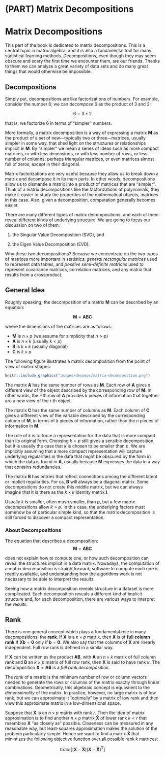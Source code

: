 # (PART) Matrix Decompositions {-}

# Matrix Decompositions {#decomps}

This part of the book is dedicated to matrix decompositions. This is a central 
topic in matrix algebra, and it is also a fundamental tool for many statistical 
learning methods. Decompositions, even though they may seem obscure and scary 
the first time we encounter them, are our friends. Thanks to them we can 
analyze a great variety of data sets and do many great things that would 
otherwise be impossible.


## Decompositions

Simply put, decompositions are like factorizations of numbers. For example, 
consider the number 6; we can _decompose_ 6 as the product of 3 and 2:

$$
6 = 3 \times 2
$$

that is, we factorize 6 in terms of "simpler" numbers. 

More formally, a matrix decomposition is a way of expressing a matrix
$\mathbf{M}$ as the product of a set of new---typically two or three---matrices, 
usually simpler in some way, that shed light on the structures or relationships 
implicit in $\mathbf{M}$. By "simpler" we mean a series of ideas such as 
more compact matrices, or with less dimensions, or with less number of rows, 
or less number of columns; perhaps triangular matrices, or even matrices almost 
full of zeros, except in their diagonal.

Matrix factorizations are very useful because they allow us to break down a 
matrix and decompose it in its main parts. In other words, decompositions allow 
us to dismantle a matrix into a product of matrices that are "simpler". Think of 
a matrix decompositions like the factorizations of polynomials, they make it 
easier to study the properties of the mathematical objects, matrices in this 
case. Also, given a decomposition, computation generally becomes easier.

There are many different types of matrix decompositions, and each of them reveal 
different kinds of underlying structure. We are going to focus our discussion on 
two of them: 

1) the Singular Value Decomposition (SVD), and 

2) the Eigen Value Decomposition (EVD).

Why these two decompositions? Because we concentrate on the 
two types of matrices more important in statistics: 
_general rectangular matrices_ used to represent data tables, 
and _positive semi-definite matrices_ used to represent covariance matrices, 
correlation matrices, and any matrix that results from a crossproduct.



## General Idea

Roughly speaking, the decomposition of a matrix $\mathbf{M}$ can be described 
by an equation:

$$
\mathbf{M} = \mathbf{A B C}
$$

where the dimensions of the matrices are as follows: 

- $\mathbf{M}$ is $n \times p$ (we assume for simplicity that $n > p$)
- $\mathbf{A}$ is $n \times k$ (usually $k < p$)
- $\mathbf{B}$ is $k \times k$ (usually diagonal)
- $\mathbf{C}$ is $k \times p$ 

The following figure illustrates a matrix decomposition from the point of view 
of matrix shapes:

```r
knitr::include_graphics("images/decomps/matrix-decomposition.png")
```


The matrix $\mathbf{A}$ has the same number of rows as $\mathbf{M}$. Each
row of $\mathbf{A}$ gives a different view of the object described by the
corresponding row of $\mathbf{M}$. In other words, the $i$-th row of 
$\mathbf{A}$ provides $k$ pieces of information that together are a new view
of the $i$-th object.

The matrix $\mathbf{C}$ has the same number of columns as $\mathbf{M}$. 
Each column of $\mathbf{C}$ gives a different view of the variable described
by the corresponding column of $\mathbf{M}$, in terms of $k$ pieces of
information, rather than the $n$ pieces of information in $\mathbf{M}$.

The role of $k$ is to force a representation for the data that is more
compact than its original form. Choosing $k = p$ still gives a sensible
decomposition, but it is usually the case that $k$ is chosen to be smaller
than $p$. We are implicitly assuming that a more compact representation
will capture underlying regularities in the data that might be obscured by 
the form in which the data is found in $\mathbf{A}$, usually because
$\mathbf{M}$ expresses the data in a way that contains redundancies.

The matrix $\mathbf{B}$ has entries that reflect connections among the
different latent or implicit regularities. For us, $\mathbf{B}$ will always
be a diagonal matrix. Some decompositions do not create this middle matrix, 
but we can always imagine that it is there as the $k \times k$ identity matrix
$\mathbf{I}$.

Usually $k$ is smaller, often mush smaller, than $p$, but a few matrix
decompositions allow $k > p$. In this case, the underlying factors must
somehow be of particular simple kind, so that the matrix decomposition is
still forced to discover a compact representation.


### About Decompositions

The equation that describes a decomposition:
$$
\mathbf{M} = \mathbf{A B C}
$$

does not explain how to compute one, or how such decomposition can reveal the
structures implicit in a data matrix. Nowadays, the computation of a matrix 
decomposition is straightforward; software to compute each one is readily 
available, and understanding how the algorithms work is not necessary to be 
able to interpret the results.

Seeing how a matrix decomposition reveals structure in a dataset is more 
complicated. Each decomposition reveals a different kind of implicit structure
and, for each decomposition, there are various ways to interpret the results.


## Rank

There is one general concept which plays a fundamental role in many 
decompositions: the __rank__. If $\mathbf{X}$ is a $n \times p$ matrix, then
$\mathbf{X}$ is of __full column rank__ if $\mathbf{Xb} = \mathbf{0}$ only if
$\mathbf{b} = \mathbf{0}$. We also say that the columns of $\mathbf{X}$ are
linearly independent. Full row rank is defined in a similar way.

If $\mathbf{X}$ can be written as the product $\mathbf{AB}$, with $\mathbf{A}$
an $n \times k$ matrix of full column rank and $\mathbf{B}$ an $k \times p$
matrix of full row rank, then $\mathbf{X}$ is said to have rank $k$. The
decomposition $\mathbf{X} = \mathbf{AB}$ is a _full rank decomposition_.

The _rank_ of a matrix is the minimum number of row or column vectors needed 
to generate the rows or columns of the matrix exactly through linear 
combinations. Geometrically, this algebraic concept is equivalent to the 
_dimensionality_ of the matrix. In practice, however, no large matrix is of 
low rank, but we can approximate it "optimally" by a matrix of low rank and 
then view this approximate matrix in a low-dimensional space.

Suppose that $\mathbf{X}$ is an $n \times p$ matrix with rank $r$. Then the 
idea of matrix approximation is to find another $n \times p$ matrix
$\mathbf{\hat{X}}$ of lower rank $k < r$ that resembles $\mathbf{X}$ "as
closely as" possible. Closeness can be measured in any reasonable way, but 
least-squares approximation makes the solution of the problem particularly 
simple. Hence we want to find a matrix $\mathbf{\hat{X}}$ that minimizes the 
following objective function over all possible rank $k$ matrices:

$$
trace [ (\mathbf{X} - \mathbf{\hat{X}} ) (\mathbf{X} - \mathbf{\hat{X}} )^\mathsf{T} ]
$$
